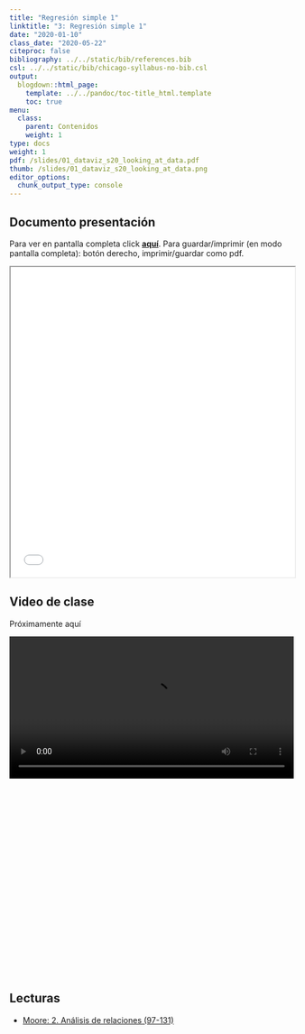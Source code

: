 ```yaml
---
title: "Regresión simple 1"
linktitle: "3: Regresión simple 1"
date: "2020-01-10"
class_date: "2020-05-22"
citeproc: false
bibliography: ../../static/bib/references.bib
csl: ../../static/bib/chicago-syllabus-no-bib.csl
output:
  blogdown::html_page:
    template: ../../pandoc/toc-title_html.template
    toc: true
menu:
  class:
    parent: Contenidos
    weight: 1
type: docs
weight: 1
pdf: /slides/01_dataviz_s20_looking_at_data.pdf
thumb: /slides/01_dataviz_s20_looking_at_data.png
editor_options:
  chunk_output_type: console
---
```


## Documento presentación

<span class="sidenote">Para ver en pantalla completa click [**aquí**](/slides/03-regsimple1/03_regsimple1.html). Para guardar/imprimir (en modo pantalla completa): botón derecho, imprimir/guardar como pdf. </span>

<iframe src=/slides/03-regsimple1/03_regsimple1.html height="550" width=100% allowfullscreen="true">
</iframe>

## Video de clase

<span class="sidenote"> Próximamente aquí </span>

<div style="width: 100%; height: 600px; overflow: hidden;">
<video  style="width: 100%;" controls>
<source src=" " type="video/mp4">
</video>
</div>

## Lecturas

- [Moore: 2. Análisis de relaciones (97-131)](/docs/lecturas/moore_analisisderelaciones1.pdf)
